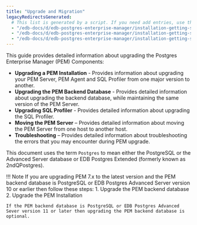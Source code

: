 ```yaml
---
title: "Upgrade and Migration"
legacyRedirectsGenerated:
  # This list is generated by a script. If you need add entries, use the `legacyRedirects` key.
  - "/edb-docs/d/edb-postgres-enterprise-manager/installation-getting-started/upgrade-migration-guide/8.0/genindex.html"
  - "/edb-docs/d/edb-postgres-enterprise-manager/installation-getting-started/upgrade-migration-guide/8.0/conclusion.html"
  - "/edb-docs/d/edb-postgres-enterprise-manager/installation-getting-started/upgrade-migration-guide/8.0/index.html"
---
```


This guide provides detailed information about upgrading the Postgres Enterprise Manager (PEM) Components:

-   **Upgrading a PEM Installation** -  Provides information about upgrading your PEM Server, PEM Agent and SQL Profiler from one major version to another.
-   **Upgrading the PEM Backend Database** - Provides detailed information about upgrading the backend database, while maintaining the same version of the PEM Server.
-   **Upgrading SQL Profiler** - Provides detailed information about upgrading the SQL Profiler.
-   **Moving the PEM Server** – Provides detailed information about moving the PEM Server from one host to another host.
-   **Troubleshooting** – Provides detailed information about troubleshooting the errors that you may encounter during PEM upgrade.

This document uses the term `Postgres` to mean either the PostgreSQL or the Advanced Server database or EDB Postgres Extended (formerly known as 2ndQPostgres).

!!! Note
    If you are upgrading PEM 7.x to the latest version and the PEM backend database is PostgreSQL or EDB Postgres Advanced Server version 10 or earlier then follow these steps:
    1.  Upgrade the PEM backend database
    2.  Upgrade the PEM Installation

    If the PEM backend database is PostgreSQL or EDB Postgres Advanced Sever version 11 or later then upgrading the PEM backend database is optional.